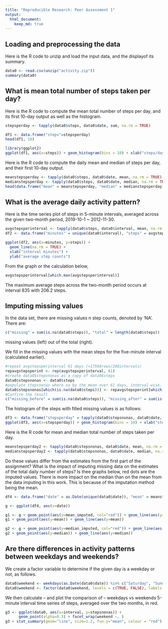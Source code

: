 ```yaml
---
title: "Reproducible Research: Peer Assessment 1"
output: 
  html_document:
    keep_md: true
---
```



## Loading and preprocessing the data
Here is the R code to unzip and load the input data, and the displayof its summary.
```r
data0 <- read.csv(unzip("activity.zip"))
summary(data0)
```
## What is mean total number of steps taken per day?
Here is the R code to compute the mean total number of steps per day, and its first 10-day output as well as the histogram.
```r
stepsperday <- tapply(data0$steps, data0$date, sum, na.rm = TRUE)
```
```r
df1 <- data.frame("steps"=stepsperday)
head(df1, 10)
```
```r
library(ggplot2)
ggplot(df1, aes(x=steps)) + geom_histogram(bins = 10) + xlab("steps/day") + ylab("Days")
```

Here is the R code to compute the daily mean and median of steps per day, and their first 10-day output.
```r
meanstepsperday <- tapply(data0$steps, data0$date, mean, na.rm = TRUE)
medianstepsperday <- tapply(data0$steps, data0$date, median, na.rm = TRUE)
head(data.frame("mean" = meanstepsperday, "median" = medianstepsperday), 10)
```

## What is the average daily activity pattern?
Here is the time series plot of steps in 5-minute intervals, averaged across the given two-month period, 2019-10-1 ~ 2012-11-30.
```r
avgstepsperinterval <- tapply(data0$steps, data0$interval, mean, na.rm = TRUE)
df2 <- data.frame("minutes" = unique(data0$interval), "steps" = avgstepsperinterval)

ggplot(df2, aes(x=minutes, y=steps)) +
  geom_line(na.rm = TRUE) +
  xlab("interval minutes") +
  ylab("average step counts")
```

From the graph or the calculation below,
```r
avgstepsperinterval[which.max(avgstepsperinterval)]
```
The maximum average steps across the two-month period occurs at interval 835 with 206.2 steps.

## Imputing missing values
In the data set, there are missing values n step counts, denoted by 'NA'.  There are:
```r
c("missing" = sum(is.na(data0$steps)), "total" = length(data0$steps))
```
missing values (left) out of the total (right).

We fill in the missing values with the mean steps for the five-minute interval (calculated earlier).  
```r
#repeat avgstepsperinterval 61 days (=17568rows/288intervals)
repavgstepsperint <- rep(avgstepsperinterval, 61)
#create data0$stepsnonas as a copy of data0$steps
data0$stepsnonas <- data0$steps
#populate stepsnonas where na by the mean over 61 days, interval-wise.
data0$stepsnonas[which(is.na(data0$steps))] <- repavgstepsperint[which(is.na(data0$steps))]
#Confirm the result
c("missing_before" = sum(is.na(data0$steps)), "missing_after" = sum(is.na(data0$stepsnonas)))
```
The histogram of the steps with filled missing values is as follows:

```r
df3 <- data.frame("stepsperday" = tapply(data0$stepsnonas, data0$date, sum))
ggplot(df3, aes(x=stepsperday)) + geom_histogram(bins = 10) + xlab("stepS/day") + ylab("Days")
```

Here is the R code for mean and median total number of steps taken per day.
```r
meanstepsperday2 <- tapply(data0$stepsnonas, data0$date, mean, na.rm = FALSE)
medianstepsperday2 <- tapply(data0$stepsnonas, data0$date, median, na.rm = FALSE)
```

Do these values differ from the estimates from the first part of the assignment?  What is the impact of imputing missing data on the estimates of the total daily number of steps?  Is thee graphs below, red dots are the imputed values.  There is more impact on the median than on the mean from the data imputing in this work.  This is because of the imputation method being the mean.

```r
df4 <- data.frame("date" = as.Date(unique(data0$date)), "mean" = meanstepsperday, "median" = medianstepsperday, "mean_imputed" = meanstepsperday2, "median_imputed" = medianstepsperday2)

g <- ggplot(df4, aes(x=date))

g1 <- g + geom_point(aes(y=mean_imputed, col="red")) + geom_line(aes(y=mean_imputed))
g1 + geom_point(aes(y=mean)) + geom_line(aes(y=mean))

g2 <- g + geom_point(aes(y=median_imputed, col="red")) + geom_line(aes(y=median_imputed))
g2 + geom_point(aes(y=median)) + geom_line(aes(y=median))
```

## Are there differences in activity patterns between weekdays and weekends?
We create a factor variable to determine if the given day is a weekday or not, as follows.

```r
data0$weekend <- weekdays(as.Date(data0$date)) %in% c("Saturday", "Sunday")
data0$weekend <- factor(data0$weekend, levels = c(TRUE, FALSE), labels = c("weekend", "weekday"))
```
We then calculate -- and plot the comparison of -- weekdays vs weekends 5-minute interval time series of steps, averaged over the two months, in red.

```r
g3 <- ggplot(data0, aes(x=interval, y=stepsnonas)) +
      geom_point(alpha=0.3) + facet_wrap(weekend ~. )
g3 + stat_summary(geom="line", size=1.2, fun.y="mean", colour = "red")
```